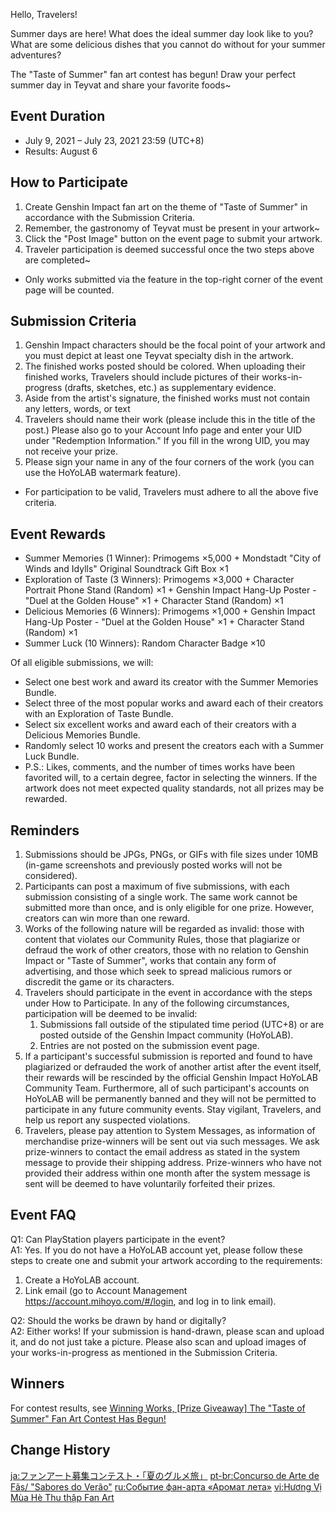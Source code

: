 {{Event
|name              = Taste of Summer Fan Art Contest
|image             = Taste of Summer Fan Art Contest.png
|type              = Web
|group             = Fanart
|group2            = Submission
|time_known        = yes
|time_start        = 2021-07-09 12:00:00
|time_start_offset = GMT+8
|time_end          = 2021-07-23 23:59:59
|time_end_offset   = GMT+8
|link              = https://www.hoyolab.com/contribution/37
}}

Hello, Travelers!

Summer days are here! What does the ideal summer day look like to you? What are some delicious dishes that you cannot do without for your summer adventures?

The "Taste of Summer" fan art contest has begun! Draw your perfect summer day in Teyvat and share your favorite foods~

==Event Duration==
*July 9, 2021 – July 23, 2021 23:59 (UTC+8)
*Results: August 6

==How to Participate==
# Create Genshin Impact fan art on the theme of "Taste of Summer" in accordance with the Submission Criteria.
# Remember, the gastronomy of Teyvat must be present in your artwork~
# Click the "Post Image" button on the event page to submit your artwork.
# Traveler participation is deemed successful once the two steps above are completed~
* Only works submitted via the feature in the top-right corner of the event page will be counted.

==Submission Criteria==
# Genshin Impact characters should be the focal point of your artwork and you must depict at least one Teyvat specialty dish in the artwork.
# The finished works posted should be colored. When uploading their finished works, Travelers should include pictures of their works-in-progress (drafts, sketches, etc.) as supplementary evidence.
# Aside from the artist's signature, the finished works must not contain any letters, words, or text
# Travelers should name their work (please include this in the title of the post.) Please also go to your Account Info page and enter your UID under "Redemption Information." If you fill in the wrong UID, you may not receive your prize.
# Please sign your name in any of the four corners of the work (you can use the HoYoLAB watermark feature).
*For participation to be valid, Travelers must adhere to all the above five criteria.

==Event Rewards==
* Summer Memories (1 Winner): Primogems ×5,000 + Mondstadt "City of Winds and Idylls" Original Soundtrack Gift Box ×1
* Exploration of Taste (3 Winners): Primogems ×3,000 + Character Portrait Phone Stand (Random) ×1 + Genshin Impact Hang-Up Poster - "Duel at the Golden House" ×1 + Character Stand (Random) ×1
* Delicious Memories (6 Winners): Primogems ×1,000 + Genshin Impact Hang-Up Poster - "Duel at the Golden House" ×1 + Character Stand (Random) ×1
* Summer Luck (10 Winners): Random Character Badge ×10

Of all eligible submissions, we will:
* Select one best work and award its creator with the Summer Memories Bundle.
* Select three of the most popular works and award each of their creators with an Exploration of Taste Bundle.
* Select six excellent works and award each of their creators with a Delicious Memories Bundle.
* Randomly select 10 works and present the creators each with a Summer Luck Bundle.
* P.S.: Likes, comments, and the number of times works have been favorited will, to a certain degree, factor in selecting the winners. If the artwork does not meet expected quality standards, not all prizes may be rewarded.

==Reminders==
# Submissions should be JPGs, PNGs, or GIFs with file sizes under 10MB (in-game screenshots and previously posted works will not be considered).
# Participants can post a maximum of five submissions, with each submission consisting of a single work. The same work cannot be submitted more than once, and is only eligible for one prize. However, creators can win more than one reward.
# Works of the following nature will be regarded as invalid: those with content that violates our Community Rules, those that plagiarize or defraud the work of other creators, those with no relation to Genshin Impact or "Taste of Summer", works that contain any form of advertising, and those which seek to spread malicious rumors or discredit the game or its characters.
# Travelers should participate in the event in accordance with the steps under How to Participate. In any of the following circumstances, participation will be deemed to be invalid:
## Submissions fall outside of the stipulated time period (UTC+8) or are posted outside of the Genshin Impact community (HoYoLAB).
## Entries are not posted on the submission event page.
# If a participant's successful submission is reported and found to have plagiarized or defrauded the work of another artist after the event itself, their rewards will be rescinded by the official Genshin Impact HoYoLAB Community Team. Furthermore, all of such participant's accounts on HoYoLAB will be permanently banned and they will not be permitted to participate in any future community events. Stay vigilant, Travelers, and help us report any suspected violations.
# Travelers, please pay attention to System Messages, as information of merchandise prize-winners will be sent out via such messages. We ask prize-winners to contact the email address as stated in the system message to provide their shipping address. Prize-winners who have not provided their address within one month after the system message is sent will be deemed to have voluntarily forfeited their prizes.

==Event FAQ==
Q1: Can PlayStation players participate in the event?<br>
A1: Yes. If you do not have a HoYoLAB account yet, please follow these steps to create one and submit your artwork according to the requirements:
#Create a HoYoLAB account.
#Link email (go to Account Management https://account.mihoyo.com/#/login, and log in to link email).

Q2: Should the works be drawn by hand or digitally?<br>
A2: Either works! If your submission is hand-drawn, please scan and upload it, and do not just take a picture. Please also scan and upload images of your works-in-progress as mentioned in the Submission Criteria.

==Winners==
For contest results, see [https://www.hoyolab.com/contribution/37 Winning Works, <nowiki>[</nowiki>Prize Giveaway<nowiki>]</nowiki> The "Taste of Summer" Fan Art Contest Has Begun!]

==Change History==
{{Change History|1.6}}

[[ja:ファンアート募集コンテスト・「夏のグルメ旅」]]
[[pt-br:Concurso de Arte de Fãs/ "Sabores do Verão"]]
[[ru:Событие фан-арта «Аромат лета»]]
[[vi:Hương Vị Mùa Hè Thu thập Fan Art]]